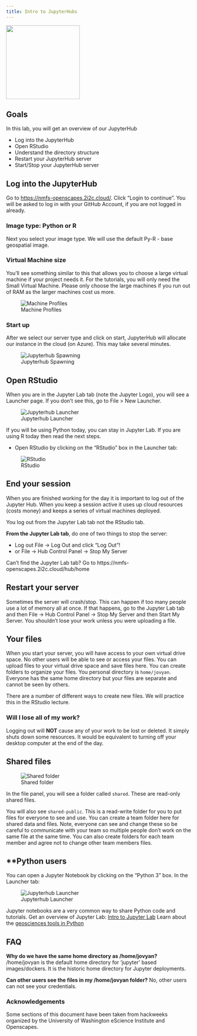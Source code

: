 ```yaml
---
title: Intro to JupyterHubs
---
```


![](./img/jhub-logo.png){width=200px}


::: {.callout-note icon=false}

## Goals

In this lab, you will get an overview of our JupyterHub

 * Log into the JupyterHub
 * Open RStudio
 * Understand the directory structure
 * Restart your JupyterHub server
 * Start/Stop your JupyterHub server

:::


## Log into the JupyterHub

Go to <https://nmfs-openscapes.2i2c.cloud/>. Click "Login to continue". You will be asked to log in with your GitHub Account, if you are not logged in already.


### Image type: Python or R

Next you select your image type. We will use the default Py-R - base geospatial image.

### Virtual Machine size

You'll see something similar to this that allows you to choose a large virtual machine if your project needs it. For the tutorials, you will only need the Small Virtual Machine. Please only choose the large machines if you run out of RAM as the larger machines cost us more.

![Machine Profiles](./img/servers.png)

### Start up

After we select our server type and click on start, JupyterHub will allocate our instance in the cloud (on Azure). This may take several minutes. 

![Jupyterhub Spawning](./img/spawning.png)


## Open RStudio

When you are in the Jupyter Lab tab (note the Jupyter Logo), you will see a Launcher page. If you don't see this, go to File > New Launcher.

![Jupyterhub Launcher](./img/jhub-launcher.png)

If you will be using Python today, you can stay in Jupyter Lab. If you are using R today then read the next steps.

* Open RStudio by clicking on the "RStudio" box in the Launcher tab:

![RStudio](./img/rstudio.png)

## End your session

When you are finished working for the day it is important to log out of the Jupyter Hub.  When you keep a session active it uses up cloud resources (costs money) and keeps a series of virtual machines deployed.

::: {.callout-caution}

You log out from the Jupyter Lab tab not the RStudio tab.
:::

**From the Jupyter Lab tab**, do one of two things to stop the server:

* Log out File -> Log Out and click "Log Out"!
* or File -> Hub Control Panel -> Stop My Server

::: {.callout-tip}

Can't find the Jupyter Lab tab? Go to https://nmfs-openscapes.2i2c.cloud/hub/home
:::

## Restart your server

Sometimes the server will crash/stop. This can happen if too many people use a lot of memory all at once. If that happens, go to the Jupyter Lab tab and then File -> Hub Control Panel -> Stop My Server and then Start My Server. You shouldn't lose your work unless you were uploading a file.

## Your files

When you start your server, you will have access to your own virtual drive space. No other users will be able to see or access your files. You can upload files to your virtual drive space and save files here. You can create folders to organize your files. You personal directory is `home/jovyan`. Everyone has the same home directory but your files are separate and cannot be seen by others.

There are a number of different ways to create new files. We will practice this in the RStudio lecture.

### Will I lose all of my work?

Logging out will **NOT** cause any of your work to be lost or deleted. It simply shuts down some resources. It would be equivalent to turning off your desktop computer at the end of the day.

## Shared files


![Shared folder](./img/shared-folder.png)

In the file panel, you will see a folder called `shared`. These are read-only shared files. 

You will also see `shared-public`. This is a read-write folder for you to put files for everyone to see and use. You can create a team folder here for shared data and files.  Note, everyone can see and change these so be careful to communicate with your team so multiple people don't work on the same file at the same time. You can also create folders for each team member and agree not to change other team members files.

## **Python users

You can open a Jupyter Notebook by clicking on the "Python 3" box. In the Launcher tab:

![Jupyterhub Launcher](./img/jhub-launcher.png)

Jupyter notebooks are a very common way to share Python code and tutorials. Get an overview of Jupyter Lab: [Intro to Jupyter Lab](./content/jupyter-notebooks.html) Learn about the [geosciences tools in Python](https://foundations.projectpythia.org)


## FAQ

**Why do we have the same home directory as /home/jovyan?** /home/jovyan is the default home directory for 'jupyter' based images/dockers. It is the historic home directory for Jupyter deployments. 

**Can other users see the files in my /home/jovyan folder?** No, other users can not see your credentials.


### Acknowledgements

Some sections of this document have been taken from  hackweeks organized by the University of Washington eScience Institute and Openscapes.


